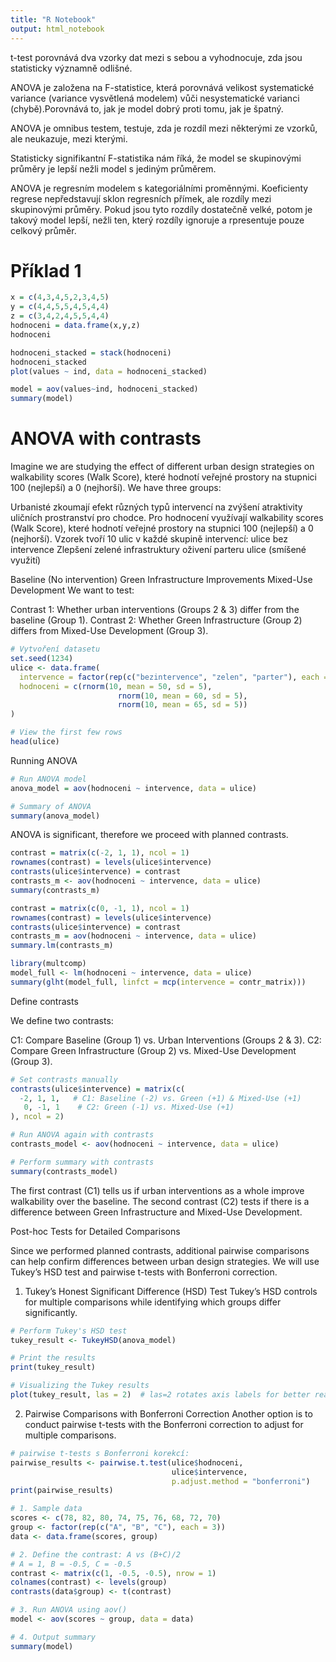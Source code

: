 ```yaml
---
title: "R Notebook"
output: html_notebook
---
```


t-test porovnává dva vzorky dat mezi s sebou a vyhodnocuje, zda jsou statisticky významně odlišné.

ANOVA je založena na F-statistice, která porovnává velikost systematické variance (variance vysvětlená modelem) vůči nesystematické varianci (chybě).Porovnává to, jak je model dobrý proti tomu, jak je špatný.

ANOVA je omnibus testem, testuje, zda je rozdíl mezi některými ze vzorků, ale neukazuje, mezi kterými.

Statisticky signifikantní F-statistika nám říká, že model se skupinovými průměry je lepší nežli model s jediným průměrem.

ANOVA je regresním modelem s kategoriálními proměnnými. Koeficienty regrese nepředstavují sklon regresních přímek, ale rozdíly mezi skupinovými průměry. Pokud jsou tyto rozdíly dostatečně velké, potom je takový model lepší, nežli ten, který rozdíly ignoruje a rpresentuje pouze celkový průměr.




# Příklad 1


```r
x = c(4,3,4,5,2,3,4,5)
y = c(4,4,5,5,4,5,4,4)
z = c(3,4,2,4,5,5,4,4)
hodnoceni = data.frame(x,y,z)
hodnoceni
```

```r
hodnoceni_stacked = stack(hodnoceni)
hodnoceni_stacked
plot(values ~ ind, data = hodnoceni_stacked)
```

```r
model = aov(values~ind, hodnoceni_stacked)
summary(model)
```




# ANOVA with contrasts


Imagine we are studying the effect of different urban design strategies on walkability scores (Walk Score), které hodnotí veřejné prostory na stupnici 100 (nejlepší) a 0 (nejhorší). We have three groups:

Urbanisté zkoumají efekt různých typů intervencí na zvýšení atraktivity uličních prostranství pro chodce. Pro hodnocení využívají walkability scores (Walk Score), které hodnotí veřejné prostory na stupnici 100 (nejlepší) a 0 (nejhorší). Vzorek tvoří 10 ulic v každé skupině intervencí:
ulice bez intervence
Zlepšení zelené infrastruktury
oživení parteru ulice (smíšené využití)

Baseline (No intervention)
Green Infrastructure Improvements
Mixed-Use Development
We want to test:

Contrast 1: Whether urban interventions (Groups 2 & 3) differ from the baseline (Group 1).
Contrast 2: Whether Green Infrastructure (Group 2) differs from Mixed-Use Development (Group 3).


```r
# Vytvoření datasetu
set.seed(1234)
ulice <- data.frame(
  intervence = factor(rep(c("bezintervence", "zelen", "parter"), each = 10)),
  hodnoceni = c(rnorm(10, mean = 50, sd = 5),  
                        rnorm(10, mean = 60, sd = 5),  
                        rnorm(10, mean = 65, sd = 5))  
)

# View the first few rows
head(ulice)
```

Running ANOVA

```r
# Run ANOVA model
anova_model = aov(hodnoceni ~ intervence, data = ulice)

# Summary of ANOVA
summary(anova_model)
```



ANOVA is significant, therefore we proceed with planned contrasts.




```r
contrast = matrix(c(-2, 1, 1), ncol = 1)
rownames(contrast) = levels(ulice$intervence)
contrasts(ulice$intervence) = contrast
contrasts_m <- aov(hodnoceni ~ intervence, data = ulice)
summary(contrasts_m)
```

```r
contrast = matrix(c(0, -1, 1), ncol = 1)
rownames(contrast) = levels(ulice$intervence)
contrasts(ulice$intervence) = contrast
contrasts_m = aov(hodnoceni ~ intervence, data = ulice)
summary.lm(contrasts_m)
```


```r
library(multcomp)
model_full <- lm(hodnoceni ~ intervence, data = ulice)
summary(glht(model_full, linfct = mcp(intervence = contr_matrix)))
```





Define contrasts

We define two contrasts:

C1: Compare Baseline (Group 1) vs. Urban Interventions (Groups 2 & 3).
C2: Compare Green Infrastructure (Group 2) vs. Mixed-Use Development (Group 3).

```r
# Set contrasts manually
contrasts(ulice$intervence) = matrix(c(
  -2, 1, 1,   # C1: Baseline (-2) vs. Green (+1) & Mixed-Use (+1)
   0, -1, 1    # C2: Green (-1) vs. Mixed-Use (+1)
), ncol = 2)

# Run ANOVA again with contrasts
contrasts_model <- aov(hodnoceni ~ intervence, data = ulice)

# Perform summary with contrasts
summary(contrasts_model)
```
The first contrast (C1) tells us if urban interventions as a whole improve walkability over the baseline.
The second contrast (C2) tests if there is a difference between Green Infrastructure and Mixed-Use Development.



Post-hoc Tests for Detailed Comparisons

Since we performed planned contrasts, additional pairwise comparisons can help confirm differences between urban design strategies. We will use Tukey’s HSD test and pairwise t-tests with Bonferroni correction.


1. Tukey’s Honest Significant Difference (HSD) Test
Tukey’s HSD controls for multiple comparisons while identifying which groups differ significantly.

```r
# Perform Tukey's HSD test
tukey_result <- TukeyHSD(anova_model)

# Print the results
print(tukey_result)

# Visualizing the Tukey results
plot(tukey_result, las = 2)  # las=2 rotates axis labels for better readability
```


2. Pairwise Comparisons with Bonferroni Correction
Another option is to conduct pairwise t-tests with the Bonferroni correction to adjust for multiple comparisons.

```r
# pairwise t-tests s Bonferroni korekcí:
pairwise_results <- pairwise.t.test(ulice$hodnoceni, 
                                    ulice$intervence, 
                                    p.adjust.method = "bonferroni")
print(pairwise_results)
```

```r
# 1. Sample data
scores <- c(78, 82, 80, 74, 75, 76, 68, 72, 70)
group <- factor(rep(c("A", "B", "C"), each = 3))
data <- data.frame(scores, group)

# 2. Define the contrast: A vs (B+C)/2
# A = 1, B = -0.5, C = -0.5
contrast <- matrix(c(1, -0.5, -0.5), nrow = 1)
colnames(contrast) <- levels(group)
contrasts(data$group) <- t(contrast)

# 3. Run ANOVA using aov()
model <- aov(scores ~ group, data = data)

# 4. Output summary
summary(model)
```



